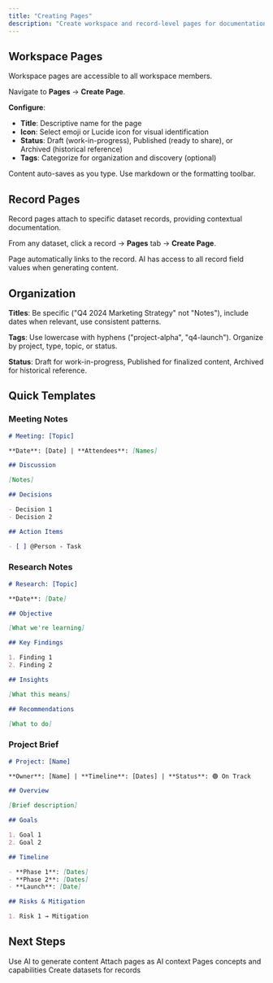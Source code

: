 ```yaml
---
title: "Creating Pages"
description: "Create workspace and record-level pages for documentation"
---
```


## Workspace Pages

Workspace pages are accessible to all workspace members.

Navigate to **Pages** → **Create Page**.

**Configure**:

- **Title**: Descriptive name for the page
- **Icon**: Select emoji or Lucide icon for visual identification
- **Status**: Draft (work-in-progress), Published (ready to share), or Archived (historical reference)
- **Tags**: Categorize for organization and discovery (optional)

Content auto-saves as you type. Use markdown or the formatting toolbar.

## Record Pages

Record pages attach to specific dataset records, providing contextual documentation.

From any dataset, click a record → **Pages** tab → **Create Page**.

Page automatically links to the record. AI has access to all record field values when generating content.

## Organization

**Titles**: Be specific ("Q4 2024 Marketing Strategy" not "Notes"), include dates when relevant, use consistent patterns.

**Tags**: Use lowercase with hyphens ("project-alpha", "q4-launch"). Organize by project, type, topic, or status.

**Status**: Draft for work-in-progress, Published for finalized content, Archived for historical reference.

## Quick Templates

### Meeting Notes

```markdown
# Meeting: [Topic]

**Date**: [Date] | **Attendees**: [Names]

## Discussion

[Notes]

## Decisions

- Decision 1
- Decision 2

## Action Items

- [ ] @Person - Task
```

### Research Notes

```markdown
# Research: [Topic]

**Date**: [Date]

## Objective

[What we're learning]

## Key Findings

1. Finding 1
2. Finding 2

## Insights

[What this means]

## Recommendations

[What to do]
```

### Project Brief

```markdown
# Project: [Name]

**Owner**: [Name] | **Timeline**: [Dates] | **Status**: 🟢 On Track

## Overview

[Brief description]

## Goals

1. Goal 1
2. Goal 2

## Timeline

- **Phase 1**: [Dates]
- **Phase 2**: [Dates]
- **Launch**: [Date]

## Risks & Mitigation

1. Risk 1 → Mitigation
```

## Next Steps

<CardGroup cols={2}>
  <Card
    title="AI Content Generation"
    icon="sparkles"
    href="/guides/pages/ai-content-generation"
  >
    Use AI to generate content
  </Card>
  <Card
    title="Using Page Context"
    icon="link"
    href="/guides/pages/using-page-context"
  >
    Attach pages as AI context
  </Card>
  <Card title="Understanding Pages" icon="book" href="/concepts/pages">
    Pages concepts and capabilities
  </Card>
  <Card
    title="Creating Datasets"
    icon="table"
    href="/guides/datasets/creating-datasets"
  >
    Create datasets for records
  </Card>
</CardGroup>
